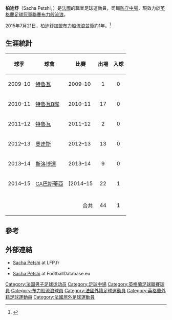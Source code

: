 {{Infobox football biography
| name           = 柏迪舒
| image          =
| fullname       = Sacha Petshi
| birth_date     = {{birth date and age|1992|06|21|df=y}}
| birth_place    = [[法國|法國]][[維勒班特|維勒班特]]
| height         = {{height|m=1.93}}
| position       = [[防守中場|防守中場]]
| currentclub    = [[布力般流浪足球會|布力般流浪]]
| clubnumber     =
| youthyears1    = 2007–2009
| youthclubs1    = [[特魯瓦體育會|特魯瓦]]
| years1         = 2009–2013
| clubs1         = [[特魯瓦體育會|特魯瓦]]
| caps1          = 3
| goals1         = 0
| years2         = 2010–2011
| clubs2         = [[特魯瓦體育會|特魯瓦B隊]]
| caps2          = 17
| goals2         = 0
| years3         = 2012–2013
| clubs3         = → [[奧連斯體育會|奧連斯]] (租借)
| caps3          = 13
| goals3         = 0
| years4         = 2014
| clubs4         = [[斯洛博達足球俱樂部|斯洛博達]]
| caps4          = 9
| goals4         = 0
| years5         = 2014–2015
| clubs5         = [[CA巴斯蒂亞|CA巴斯蒂亞]]
| caps5          = 22
| goals5         = 1
| years6         = 2015-
| clubs6         = [[布力般流浪足球會|布力般流浪]]
| caps6          = 0
| goals6         = 0
| nationalyears1 =
| nationalteam1  =
| nationalcaps1  =
| nationalgoals1 =
| pcupdate       = 17 June 2015
| ntupdate       =
}}
'''柏迪舒'''（Sacha Petshi，{{bd|1992年|6月21日|}}）是[[法國|法國]]的職業足球運動員，司職[[防守中場|防守中場]]，現效力於[[英格蘭足球冠軍聯賽|英格蘭足球冠軍聯賽]][[布力般流浪足球會|布力般流浪]]。

2015年7月21日，柏迪舒加盟[[布力般流浪足球會|布力般流浪]]並簽約1年。<ref>{{Cite web |url=http://www.rovers.co.uk/news/article/sacha-petshi-new-signing-blackburn-rovers-2561123.aspx |title=存档副本 |access-date=2015-07-22 |archive-date=2015-09-24 |archive-url=https://web.archive.org/web/20150924114656/http://www.rovers.co.uk/news/article/sacha-petshi-new-signing-blackburn-rovers-2561123.aspx |dead-url=no }}</ref>

==生涯統計==
{{updated|2014年11月21日}}
{| cellspacing="0" cellpadding="3" style="border:1px solid #AAAAAA;font-size:80%"
|- bgcolor="#E4E4E4"
! style="border-bottom:1px solid #AAAAAA" | 球季
! style="border-bottom:1px solid #AAAAAA" | 球會
! style="border-bottom:1px solid #AAAAAA" | 比賽
! style="border-bottom:1px solid #AAAAAA" align="center" | 出場
! style="border-bottom:1px solid #AAAAAA" align="center" | 入球
|-
| 2009–10 || [[特魯瓦體育會|特魯瓦]] || {{flagicon|FRA}} 2009–10 || align="center" | 1 || align="center" | 0
|-
| 2010–11 || [[特魯瓦體育會|特魯瓦B隊]] || {{flagicon|FRA}} 2010–11 || align="center" | 17 || align="center" | 0
|-
| 2011–12 || [[特魯瓦體育會|特魯瓦]] || {{flagicon|FRA}} 2011–12 || align="center" | 2 || align="center" | 0
|-
| 2012–13 || [[奧連斯體育會|奧連斯]] || {{flagicon|FRA}} 2012–13 || align="center" | 13 || align="center" | 0
|-
| 2013–14 || [[斯洛博達足球會|斯洛博達]] || {{flagicon|SRB}} 2013–14 || align="center" | 9 || align="center" | 0
|-
| 2014–15 || [[CA巴斯蒂亞|CA巴斯蒂亞]] || {{flagicon|FRA}}[2014–15 || align="center" | 22 || align="center" | 1
|-
|- style="background:#E4E4E4;"
!! colspan="3" align="right" | 合共 !! 44 !! 1
|}

==參考==
{{Reflist}}

== 外部連結 ==
* [http://www.lfp.fr/joueur/petshi-sacha Sacha Petshi] {{Wayback|url=http://www.lfp.fr/joueur/petshi-sacha |date=20190716061644 }} at LFP.fr
* {{Soccerway|sacha-petshi/88783}}
* [http://www.footballdatabase.eu/football.joueurs.sacha.petshi.79879.en.html Sacha Petshi] {{Wayback|url=http://www.footballdatabase.eu/football.joueurs.sacha.petshi.79879.en.html |date=20150924204418 }} at FootballDatabase.eu

{{DEFAULTSORT: Petshi, Sacha}}
[[Category:法国男子足球运动员|Category:法国男子足球运动员]]
[[Category:足球中場|Category:足球中場]]
[[Category:英格蘭足球聯賽球員|Category:英格蘭足球聯賽球員]]
[[Category:布力般流浪球員|Category:布力般流浪球員]]
[[Category:法國外籍足球運動員|Category:法國外籍足球運動員]]
[[Category:英格蘭外籍足球運動員|Category:英格蘭外籍足球運動員]]
[[Category:法國旅外足球運動員|Category:法國旅外足球運動員]]